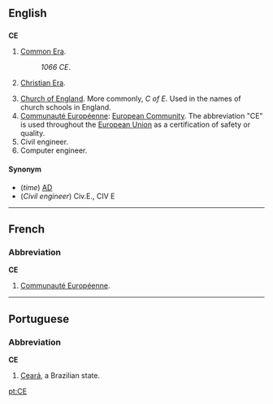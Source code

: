 ==English==
==={{initialism}}===
'''CE'''

#{{time}} [[Common Era]].
#:''1066 CE''. 
#{{time}} [[Christian Era]].
#[[Church of England]]. More commonly, ''C of E''. Used in the names of church schools in England.
#[[Communauté Européenne]]: [[European Community]]. The abbreviation "CE" is used throughout the [[European Union]] as a certification of safety or quality.
#Civil engineer.
#Computer engineer.
====Synonym====
*(''time'') [[AD]]
*(''Civil engineer'') Civ.E., CIV E

----

==French==
===Abbreviation===
'''CE'''
#[[Communauté Européenne]].


----
==Portuguese==
===Abbreviation===
'''CE'''
# [[Ceará]], a Brazilian state.

[[pt:CE]]